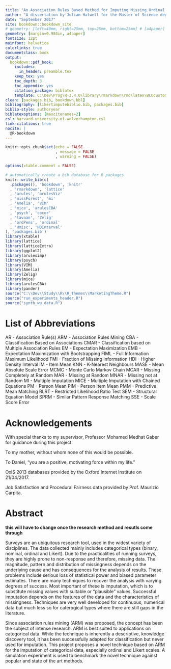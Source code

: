 ```yaml
---
title: "An Association Rules Based Method for Imputing Missing Ordinal and Likert Scale Data"
author: "A dissertation by Julian Hatwell for the Master of Science degree in Business Intelligence at Birmingham City University, faculty of Computing, Engineering and the Built Environment"
date: "September 2017"
site: bookdown::bookdown_site
# geometry: [left=40mm, right=25mm, top=25mm, bottom=25mm] # [a4paper] 
geometry: [margin=0.984in, a4paper]
fontsize: 12pt
mainfont: helvetica
colorlinks: true
documentclass: book
output: 
  bookdown::pdf_book:
    includes:
      in_header: preamble.tex
    keep_tex: yes
    toc_depth: 3
    toc_appendix: yes
    citation_package: biblatex
    template: C:\Dev\Prog\R-3.4.0\library\rmarkdown\rmd\latex\BCUcustom.tex
clean: [packages.bib, bookdown.bbl]
bibliography: [likertimputebiblio.bib, packages.bib]
biblio-style: authoryear
biblatexoptions: [maxcitenames=2]
csl: harvard-university-of-wolverhampton.csl
link-citations: true
nocite: | 
  @R-bookdown
---
```


```r
knitr::opts_chunk$set(echo = FALSE
                      , message = FALSE
                      , warning = FALSE)

options(xtable.comment = FALSE)

# automatically create a bib database for R packages
knitr::write_bib(c(
  .packages(), 'bookdown', 'knitr'
  , 'rmarkdown', 'lattice'
  , 'arules', 'arulesViz'
  , 'missForest', 'mi'
  , 'Amelia', 'VIM'
  , 'mice', 'arulesCBA'
  , 'psych', 'cocor'
  , 'lavaan', 'Zelig'
  , 'ordPens', 'ordinal'
  , 'Hmisc', 'HDInterval'
), 'packages.bib')
library(xtable)
library(lattice)
library(latticeExtra)
library(ggplot2)
library(arulesimp)
library(psych)
library(VIM)
library(Amelia)
library(Zelig)
library(mice)
library(arulesCBA)
library(pander)
source("C:\\Dev\\Study\\R\\R_Themes\\MarketingTheme.R")
source("run_experiments_header.R")
source("synth_wu_data.R")
```

# List of Abbreviations {-}

AR - Association Rule(s)\newline
ARM - Association Rules Mining\newline
CBA - Classification Based on Associations\newline
CMAR - Classification based on Multiple Association Rules\newline
EM - Expectation Maximization\newline
EMB - Expectation Maximization with Bootstrapping\newline
FIML - Full Information Maximum Likelihood\newline
FMI - Fraction of Missing Information\newline
HDI - Higher Density Interval\newline
IM - Item Mean\newline
KNN - K-Nearest Neighbours\newline
MASE - Mean Absolute Scale Error\newline
MCMC - Monte Carlo Markov Chain\newline
MCAR - Missing Completely at Random\newline
MAR - Missing at Random\newline
MNAR - Missing not at Random\newline
MI - Multiple Imputation\newline
MICE - Multiple Imputation with Chained Equations\newline
PM - Person Mean\newline
PIM - Person Item Mean\newline
PMM - Predictive Mean Matching\newline
RLRT - Restricted Likelihood Ratio Test\newline
SEM - Structural Equation Model\newline
SPRM - Similar Pattern Response Matching\newline
SSE - Scale Score Error\newline


# Acknowledgements {-}

With special thanks to my supervisor, Professor Mohamed Medhat Gaber for guidance during this project.\newline

To my mother, without whom none of this would be possible.\newline

To Daniel, "you are a positive, motivating force within my life."\newline

OxIS 2013 databases provided by the Oxford Internet Institute on 21/04/2017.\newline

Job Satisfaction and Procedural Fairness data provided by Prof. Maurizio Carpita.

# Abstract {-}

**this will have to change once the research method and resutls come through**

Surveys are an ubiquitous research tool, used in the widest variety of disciplines. The data collected mainly includes categorical types (binary, nominal, ordinal and Likert). Due to the practicalities of running surveys, they are highly prone to non-response and therefore, missing data. The magnitude, pattern and distribution of missingness depends on the underlying cause and has consequences for the analysis of results. These problems include serious loss of statistical power and biased parameter estimates. There are many techniques to recover the analysis with varying degrees of success. Most important of these is imputation, which is to substitute  missing values with suitable or "plausible" values. Successful imputation depends on the features of the data and the characteristics of missingness. Techniques are very well developed for continuous, numerical data but much less so for caterogical types where there are still gaps in the literature.

Since association rules mining (ARM) was proposed, the concept has been the subject of intense research. ARM is best suited to applications on categorical data. While the technique is inherently a descriptive, knowledge discovery tool, it has been successfully adapted for classification but never used for imputation. This project proposes a novel technique based on ARM for the imputation of categorical data, especially ordinal and Likert scales. A simulation experiment is used to benchmark the novel technique against popular and state of the art methods.